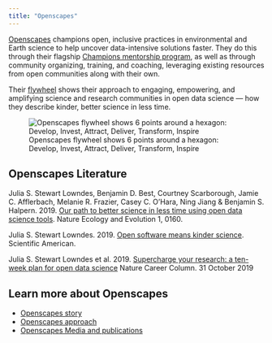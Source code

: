 ```yaml
---
title: "Openscapes"
---
```


[Openscapes](https://openscapes.org) champions open, inclusive practices in environmental and Earth science to help uncover data-intensive solutions faster. They do this through their flagship [Champions mentorship program](https://www.openscapes.org/champions/), as well as through community organizing, training, and coaching, leveraging existing resources from open communities along with their own.

Their [flywheel](https://www.jimcollins.com/concepts/the-flywheel.html) shows their approach to engaging, empowering, and amplifying science and research communities in open data science --- how they describe kinder, better science in less time.

![Openscapes flywheel shows 6 points around a hexagon: Develop, Invest, Attract, Deliver, Transform, Inspire](images/openscapes-flywheel-eea.png)

## Openscapes Literature 

Julia S. Stewart Lowndes, Benjamin D. Best, Courtney Scarborough, Jamie C. Afflerbach, Melanie R. Frazier, Casey C. O’Hara, Ning Jiang & Benjamin S. Halpern. 2019. [Our path to better science in less time using open data science tools](https://nature.com/articles/s41559-017-0160). Nature Ecology and Evolution 1, 0160. 

Julia S. Stewart Lowndes. 2019. [Open software means kinder science](https://blogs.scientificamerican.com/observations/open-software-means-kinder-science). Scientific American.

Julia S. Stewart Lowndes et al. 2019. [Supercharge your research: a ten-week plan for open data science](https://www.nature.com/articles/d41586-019-03335-4) Nature Career Column. 31 October 2019

## Learn more about Openscapes

* [Openscapes story](https://www.openscapes.org/about/)
* [Openscapes approach](https://www.openscapes.org/approach/)
* [Openscapes Media and publications](https://www.openscapes.org/media/)

